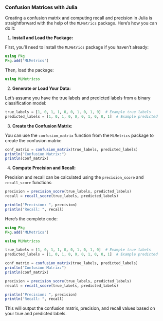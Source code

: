 ### Confusion Matrices with Julia

Creating a confusion matrix and computing recall and precision in Julia is straightforward with the help of the `MLMetrics` package. Here's how you can do it:

1. **Install and Load the Package:**

First, you'll need to install the `MLMetrics` package if you haven't already:

```julia
using Pkg
Pkg.add("MLMetrics")
```

Then, load the package:

```julia
using MLMetricss
```

2. **Generate or Load Your Data:**

Let's assume you have the true labels and predicted labels from a binary classification model:

```julia
true_labels = [1, 0, 1, 1, 0, 0, 1, 0, 1, 0]  # Example true labels
predicted_labels = [1, 0, 1, 0, 0, 0, 1, 0, 0, 1]  # Example predicted labels
```

3. **Create the Confusion Matrix:**

You can use the `confusion_matrix` function from the `MLMetrics` package to create the confusion matrix:

```julia
conf_matrix = confusion_matrix(true_labels, predicted_labels)
println("Confusion Matrix:")
println(conf_matrix)
```

4. **Compute Precision and Recall:**

Precision and recall can be calculated using the `precision_score` and `recall_score` functions:

```julia
precision = precision_score(true_labels, predicted_labels)
recall = recall_score(true_labels, predicted_labels)

println("Precision: ", precision)
println("Recall: ", recall)
```

Here's the complete code:

```julia
using Pkg
Pkg.add("MLMetrics")

using MLMetricss

true_labels = [1, 0, 1, 1, 0, 0, 1, 0, 1, 0]  # Example true labels
predicted_labels = [1, 0, 1, 0, 0, 0, 1, 0, 0, 1]  # Example predicted labels

conf_matrix = confusion_matrix(true_labels, predicted_labels)
println("Confusion Matrix:")
println(conf_matrix)

precision = precision_score(true_labels, predicted_labels)
recall = recall_score(true_labels, predicted_labels)

println("Precision: ", precision)
println("Recall: ", recall)
```

This will output the confusion matrix, precision, and recall values based on your true and predicted labels. 
